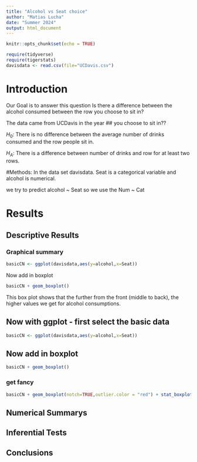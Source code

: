 ```yaml
---
title: "Alcohol vs Seat choice"
author: "Matias Lucha"
date: "Summer 2024"
output: html_document
---
```


```r
knitr::opts_chunk$set(echo = TRUE)
```

```r
require(tidyverse)
require(tigerstats)
davisdata <- read.csv(file="UCDavis.csv")
```
# Introduction
Our Goal is to answer this question Is there a difference between the alcohol consumed between the row you choose to sit in?

The data came from UCDavis in the year
## you choose to sit in??

$H_0$: There is no difference between the average number of drinks consumed and the row people sit in.

$H_A$: There is a difference between number of drinks and row for at least two rows.

#Methods: 
In the data set davisdata. Seat is a categorical variable and alcohol is numerical.

we try to predict alcohol ~ Seat so we use the Num ~ Cat

# Results

## Descriptive Results

### Graphical summary

```r
basicCN <- ggplot(davisdata,aes(y=alcohol,x=Seat))
```

Now add in boxplot

```r
basicCN + geom_boxplot()
```
This box plot shows that the further from the front (middle to back), the higher values we get for alcohol consumptions.

## Now with ggplot - first select the basic data

```r
basicCN <- ggplot(davisdata,aes(y=alcohol,x=Seat))
```
## Now add in boxplot

```r
basicCN + geom_boxplot()
```
  
  
### get fancy  

```r
basicCN + geom_boxplot(notch=TRUE,outlier.color = "red") + stat_boxplot(geom ='errorbar') + labs(title="Fancy notch boxplot \n with 2 lines")
```

## Numerical Summarys 

## Inferential Tests

## Conclusions


